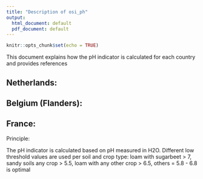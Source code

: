 ```yaml
---
title: "Description of osi_ph"
output:
  html_document: default
  pdf_document: default
---
```


```r
knitr::opts_chunk$set(echo = TRUE)
```

This document explains how the pH indicator is calculated for each country and provides references


## Netherlands:



## Belgium (Flanders): 

## France:

Principle:

The pH indicator is calculated based on pH measured in H2O. Different low threshold values are used per soil and crop type: loam with sugarbeet > 7, sandy soils any crop > 5.5, loam with any other crop > 6.5, others = 5.8 - 6.8 is optimal


